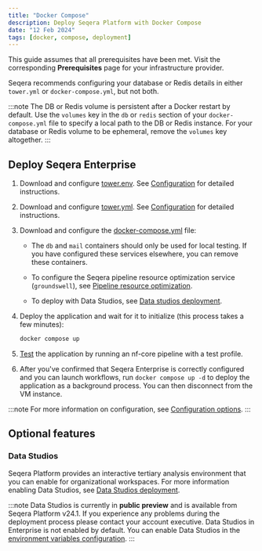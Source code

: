 ```yaml
---
title: "Docker Compose"
description: Deploy Seqera Platform with Docker Compose
date: "12 Feb 2024"
tags: [docker, compose, deployment]
---
```


This guide assumes that all prerequisites have been met. Visit the corresponding **Prerequisites** page for your infrastructure provider.

Seqera recommends configuring your database or Redis details in either `tower.yml` or `docker-compose.yml`, but not both.

:::note
The DB or Redis volume is persistent after a Docker restart by default. Use the `volumes` key in the `db` or `redis` section of your `docker-compose.yml` file to specify a local path to the DB or Redis instance. For your database or Redis volume to be ephemeral, remove the `volumes` key altogether.
:::

## Deploy Seqera Enterprise

1. Download and configure [tower.env](_templates/docker/tower.env). See [Configuration](../enterprise/configuration/overview.mdx#basic-configuration) for detailed instructions.

2. Download and configure [tower.yml](_templates/docker/tower.yml). See [Configuration](../enterprise/configuration/overview.mdx#basic-configuration) for detailed instructions.

3. Download and configure the [docker-compose.yml](_templates/docker/docker-compose.yml) file:

      - The `db` and `mail` containers should only be used for local testing. If you have configured these services elsewhere, you can remove these containers.

      - To configure the Seqera pipeline resource optimization service (`groundswell`), see [Pipeline resource optimization](./configuration/pipeline_optimization.mdx).

      - To deploy with Data Studios, see [Data studios deployment](../enterprise/data-studios.mdx).

4. Deploy the application and wait for it to initialize (this process takes a few minutes):

      ```bash
      docker compose up
      ```

5. [Test](./testing.mdx) the application by running an nf-core pipeline with a test profile.

6. After you've confirmed that Seqera Enterprise is correctly configured and you can launch workflows, run `docker compose up -d` to deploy the application as a background process. You can then disconnect from the VM instance.

:::note
For more information on configuration, see [Configuration options](./configuration/overview.mdx).
:::

## Optional features

### Data Studios

Seqera Platform provides an interactive tertiary analysis environment that you can enable for organizational workspaces. For more information enabling Data Studios, see [Data Studios deployment](./enterprise/data-studios.mdx).

:::note
Data Studios is currently in **public preview** and is available from Seqera Platform v24.1. If you experience any problems during the deployment process please contact your account executive. Data Studios in Enterprise is not enabled by default. You can enable Data Studios in the [environment variables configuration](./enterprise/configuration/overview#opt-in-seqera-features).
:::
